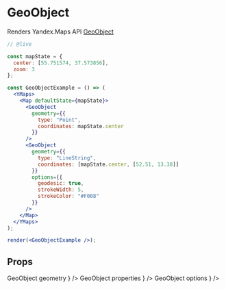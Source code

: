 


# GeoObject

Renders Yandex.Maps API [GeoObject][]

```jsx
// @live

const mapState = {
  center: [55.751574, 37.573856],
  zoom: 3
};

const GeoObjectExample = () => (
  <YMaps>
    <Map defaultState={mapState}>
      <GeoObject
        geometry={{
          type: "Point",
          coordinates: mapState.center
        }}
      />
      <GeoObject
        geometry={{
          type: "LineString",
          coordinates: [mapState.center, [52.51, 13.38]]
        }}
        options={{
          geodesic: true,
          strokeWidth: 5,
          strokeColor: "#F008"
        }}
      />
    </Map>
  </YMaps>
);

render(<GeoObjectExample />);
```

## Props

<Props>
  <PropItem
    name="defaultGeometry"
    secondaryName="geometry"
    type="Object"
    description={
      <Link
        href="https://tech.yandex.com/maps/doc/jsapi/2.1/ref/reference/GeoObject-docpage/#GeoObject__param-feature.geometry"
      >
        GeoObject geometry
      </Link>
    }
  />
  <PropItem
    name="defaultProperties"
    secondaryName="properties"
    type="Object"
    description={
      <Link
        href="https://tech.yandex.com/maps/doc/jsapi/2.1/ref/reference/GeoObject-docpage/#GeoObject__param-feature.properties"
      >
        GeoObject properties
      </Link>
    }
  />
  <PropItem
    name="defaultOptions"
    secondaryName="options"
    type="Object"
    description={
      <Link
        href="https://tech.yandex.com/maps/doc/jsapi/2.1/ref/reference/GeoObject-docpage/#GeoObject__param-options"
      >
        GeoObject options
      </Link>
    }
  />
  <CommonProps componentName="GeoObject" />
</Props>

<Events 
  componentName="GeoObject"
  url="https://tech.yandex.com/maps/doc/jsapi/2.1/ref/reference/GeoObject-docpage/#GeoObject__events-summary"
/>

[GeoObject]: https://tech.yandex.com/maps/doc/jsapi/2.1/ref/reference/GeoObject-docpage/
